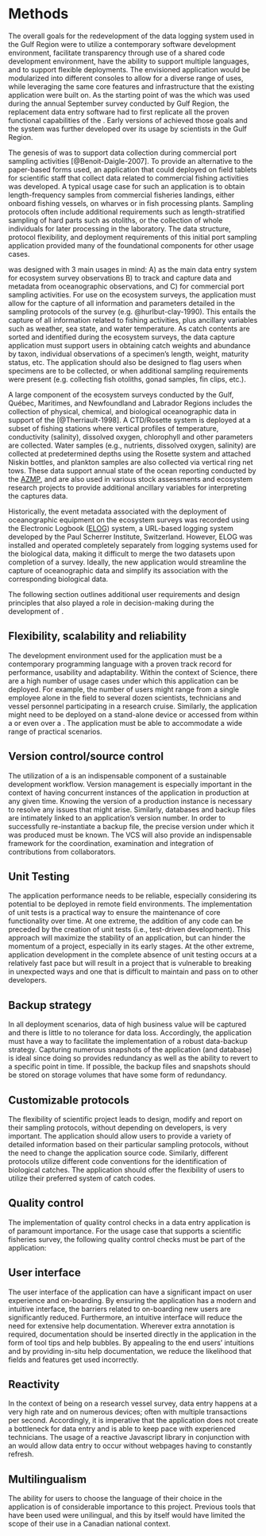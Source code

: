# Methods

The overall goals for the redevelopment of the data logging system used in the \gls{dfo} Gulf Region were to utilize a contemporary software development environment, facilitate transparency through use of a shared code development environment, have the ability to support multiple languages, and to support flexible deployments. 
The envisioned application would be modularized into different consoles to allow for a diverse range of uses, while leveraging the same core features and infrastructure that the existing application were built on. 
As the starting point of \gls{andes} was the \gls{ese} which was used during the annual September survey conducted by \gls{dfo} Gulf Region, the replacement data entry software had to first replicate all the proven functional capabilities of the \gls{ese}. Early versions of \gls{andes} achieved those goals and the system was further developed over its usage by scientists in the Gulf Region.

The genesis of \gls{andes} was to support data collection during commercial port sampling activities [@Benoit-Daigle-2007]. To provide an alternative to the paper-based forms used, an application that could deployed on field tablets for scientific staff that collect data related to commercial fishing activities was developed. A typical usage case for such an application is to obtain length-frequency samples from commercial fisheries landings, either onboard fishing vessels, on wharves or in fish processing plants. Sampling protocols often include additional requirements such as length-stratified sampling of hard parts such as otoliths, or the collection of whole individuals for later processing in the laboratory. The data structure, protocol flexibility, and deployment requirements of this initial port sampling application provided many of the foundational components for other usage cases.

\gls{andes} was designed with 3 main usages in mind: A) as the main data entry system for ecosystem survey observations B) to track and capture data and metadata from oceanographic observations, and C) for commercial port sampling activities. For use on the ecosystem surveys, the application must allow for the capture of all information and parameters detailed in the sampling protocols of the survey (e.g. @hurlbut-clay-1990). This entails the capture of all information related to fishing activities, plus ancillary variables such as weather, sea state, and water temperature. As catch contents are sorted and identified during the ecosystem surveys, the data capture application must support users in obtaining catch weights and abundance by taxon, individual observations of a specimen's length, weight, maturity status, etc. The application should also be designed to flag users when specimens are to be collected, or when additional sampling requirements were present (e.g. collecting fish otoliths, gonad samples, fin clips, etc.).

A large component of the ecosystem surveys conducted by the Gulf, Québec, Maritimes, and Newfoundland and Labrador Regions includes the collection of physical, chemical, and biological oceanographic data in support of the \gls{azmp} [@Therriault-1998]. A CTD/Rosette system is deployed at a subset of fishing stations where vertical profiles of temperature, conductivity (salinity), dissolved oxygen, chlorophyll and other parameters are collected. Water samples (e.g., nutrients, dissolved oxygen, salinity) are collected at predetermined depths using the Rosette system and attached Niskin bottles, and plankton samples are also collected via vertical ring net tows. These data support annual state of the ocean reporting conducted by the [AZMP](https://www.dfo-mpo.gc.ca/science/data-donnees/azmp-pmza/index-eng.html), and are also used in various stock assessments and ecosystem research projects to provide additional ancillary variables for interpreting the captures data.

Historically, the event metadata associated with the deployment of oceanographic equipment on the ecosystem surveys was recorded using the Electronic Logbook ([ELOG](https://elog.psi.ch/elog/)) system, a URL-based logging system developed by the Paul Scherrer Institute, Switzerland. However, ELOG was installed and operated completely separately from logging systems used for the biological data, making it difficult to merge the two datasets upon completion of a survey. Ideally, the new application would streamline the capture of oceanographic data and simplify its association with the corresponding biological data.

The following section outlines additional user requirements and design principles that also played a role in decision-making during the development of \gls{andes}. 


## Flexibility, scalability and reliability

The development environment used for the application must be a contemporary programming language with a proven track record for performance, usability and adaptability.
Within the context of \gls{dfo} Science, there are a high number of usage cases under which this application can be deployed. For example, the number of users might range from a single employee alone in the field to several dozen scientists, technicians and vessel personnel participating in a research cruise. Similarly, the application might need to be deployed on a stand-alone device or accessed from within a \gls{lan} or even over a \gls{wan}. The application must be able to accommodate a wide range of practical scenarios.

## Version control/source control

The utilization of a \gls{vcs} is an indispensable component of a sustainable development workflow. Version management is especially important in the context of having concurrent instances of the application in production at any given time. Knowing the version of a production instance is necessary to resolve any issues that might arise. Similarly, databases and backup files are intimately linked to an application's version number. In order to successfully re-instantiate a backup file, the precise version under which it was produced must be known. The VCS will also provide an indispensable framework for the coordination, examination and integration of contributions from collaborators.

## Unit Testing

The application performance needs to be reliable, especially considering its potential to be deployed in remote field environments. The implementation of unit tests is a practical way to ensure the maintenance of core functionality over time. At one extreme, the addition of any code can be preceded by the creation of unit tests (i.e., test-driven development). This approach will maximize the stability of an application, but can hinder the momentum of a project, especially in its early stages. At the other extreme, application development in the complete absence of unit testing occurs at a relatively fast pace but will result in a project that is vulnerable to breaking in unexpected ways and one that is difficult to maintain and pass on to other developers.

## Backup strategy

In all deployment scenarios, data of high business value will be captured and there is little to no tolerance for data loss. Accordingly, the application must have a way to facilitate the implementation of a robust data-backup strategy. Capturing numerous snapshots of the application (and database) is ideal since doing so provides redundancy as well as the ability to revert to a specific point in time. If possible, the backup files and snapshots should be stored on storage volumes that have some form of redundancy.

## Customizable protocols

The flexibility of scientific project leads to design, modify and report on their sampling protocols, without depending on developers, is very important. The application should allow users to provide a variety of detailed information based on their particular sampling protocols, without the need to change the application source code. Similarly, different protocols utilize different code conventions for the identification of biological catches. The application should offer the flexibility of users to utilize their preferred system of catch codes.

## Quality control

The implementation of quality control checks in a data entry application is of paramount importance. For the usage case that supports a scientific fisheries survey, the following quality control checks must be part of the application:

\begin{description}
\item[Fishing sets]{The application should ensure all the required information about a fishing location have been filled in. Users should be warned if the fishing station start and/or end coordinates fall outside the expected sampling stratum (if applicable).}
\item[Catches]{The application should verify the validity of catches that do not have any specimen-level data entry associated with them. This validation is important to help identify catches that might have been entered accidentally.}
\item[Specimens]{The application should flag specimens whose length falls outside an acceptable range. Similarly, a validation of the specimen's length-to-weight ratio should be performed to warn users if a recorded weight falls outside the expected range for the measured length.}
\item[Observations]{Individual observations are characterized by an observation type. Observation types should have predefined data types such as integer, float, string or categorical. The application should ensure that inputted observation values should never be left null and that they respect the data type of the corresponding observation type. In the case where an observation type (e.g., sex) has a set of defined categories (e.g., male, female, unknown), the application should ensure that any entered values fall within the set of available options.}
\end{description}

## User interface

The user interface of the application can have a significant impact on user experience and on-boarding. By ensuring the application has a modern and intuitive interface, the barriers related to on-boarding new users are significantly reduced. Furthermore, an intuitive interface will reduce the need for extensive help documentation. Wherever extra annotation is required, documentation should be inserted directly in the application in the form of tool tips and help bubbles. By appealing to the end users' intuitions and by providing in-situ help documentation, we reduce the likelihood that fields and features get used incorrectly.

## Reactivity

In the context of being on a research vessel survey, data entry happens at a very high rate and on numerous devices; often with multiple transactions per second. Accordingly, it is imperative that the application does not create a bottleneck for data entry and is able to keep pace with experienced technicians. The usage of a reactive Javascript library in conjunction with an \gls{api} would allow data entry to occur without webpages having to constantly refresh.

## Multilingualism

The ability for users to choose the language of their choice in the application is of considerable importance to this project. Previous tools that have been used were unilingual, and this by itself would have limited the scope of their use in a Canadian national context.
